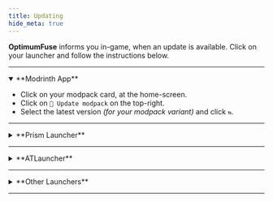 ```yaml
---
title: Updating
hide_meta: true
---
```


**OptimumFuse** informs you in-game, when an update is available. Click on your launcher and follow the instructions below.

<hr />

<details open="open">

<summary>**Modrinth App**</summary>

- Click on your modpack card, at the home-screen.
- Click on `🔄 Update modpack` on the top-right.
- Select the latest version _(for your modpack variant)_ and click `⇆`.

</details>

<hr />

<details>

<summary>**Prism Launcher**</summary>

- Select your modpack card.
- Click on the `Edit` button, on the sidebar.
- A new window will open. Select `Modrinth` on the tab list.
- Select the latest version _(for your modpack variant)_.
- Click on `Update pack`.
- A prompt will appear asking if you want to change the instance name. Click `Yes`.

</details>

<hr />

<details>

<summary>**ATLauncher**</summary>

- **ATLauncher** will automatically notify you, when an update is available.
- You can also manually update your modpack, by clicking on the `Update` button, below your **OptimumFuse** instance.

</details>

<hr />

<details>

<summary>**Other Launchers**</summary>

Again, refer to your launcher's documentation.

</details>

<hr />
